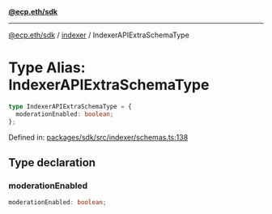 [**@ecp.eth/sdk**](../../index.mdx)

***

[@ecp.eth/sdk](/sdk-reference/index.mdx) / [indexer](/sdk-reference/indexer/index.mdx) / IndexerAPIExtraSchemaType

# Type Alias: IndexerAPIExtraSchemaType

```ts
type IndexerAPIExtraSchemaType = {
  moderationEnabled: boolean;
};
```

Defined in: [packages/sdk/src/indexer/schemas.ts:138](https://github.com/ecp-eth/comments-monorepo/blob/main/packages/sdk/src/indexer/schemas.ts#L138)

## Type declaration

### moderationEnabled

```ts
moderationEnabled: boolean;
```
